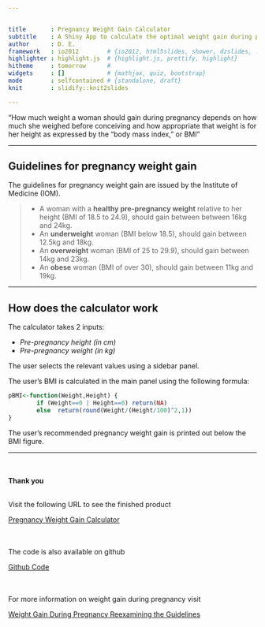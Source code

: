 ```yaml
---


title       : Pregnancy Weight Gain Calculator
subtitle    : A Shiny App to calculate the optimal weight gain during pregnancy
author      : D. E. 
framework   : io2012        # {io2012, html5slides, shower, dzslides, ...}
highlighter : highlight.js  # {highlight.js, prettify, highlight}
hitheme     : tomorrow      # 
widgets     : []            # {mathjax, quiz, bootstrap}
mode        : selfcontained # {standalone, draft}
knit        : slidify::knit2slides

---
```

    
<q>How much weight a woman should gain during pregnancy depends 
on how much she weighed before conceiving and how appropriate 
that weight is for her height as expressed by the "body mass index," or BMI</q>

--- 

## Guidelines for pregnancy weight gain

<style>
strong {
  font-weight: bold;
}
</style>

The guidelines for pregnancy weight gain are issued by the Institute of Medicine (IOM).

> - A woman with a **healthy pre-pregnancy weight** relative to her height (BMI of 18.5 to 24.9), should gain between between 16kg and 24kg.  
> - An **underweight** woman (BMI below 18.5), should gain between 12.5kg and 18kg.  
> - An **overweight** woman (BMI of 25 to 29.9), should gain between 14kg and 23kg.  
> - An **obese** woman (BMI of over 30), should gain between 11kg and 19kg.  

---

## How does the calculator work

<style>
em {
  font-style: italic
}
</style>

The calculator takes 2 inputs:

- *Pre-pregnancy height (in cm)*
- *Pre-pregnancy weight (in kg)*

The user selects the relevant values using a sidebar panel.

The user's BMI is calculated in the main panel using the following formula:

```r
pBMI<-function(Weight,Height) {
        if (Weight==0 | Height==0) return(NA)
        else  return(round(Weight/(Height/100)^2,1))
}
```

The user's recommended pregnancy weight gain is printed out below the BMI figure.

---

<br><br>
**Thank you**
<br><br>

Visit the following URL to see the finished product  

[Pregnancy Weight Gain Calculator](https://daelia.shinyapps.io/PregnancyWeight/)  
<br><br>

The code is also available on github  

[Github Code](https://github.com/Riccina/Developing-Data-Products/)  
<br><br>

For more information on weight gain during pregnancy visit  

[Weight Gain During Pregnancy Reexamining the Guidelines](http://iom.edu/Reports/2009/Weight-Gain-During-Pregnancy-Reexamining-the-Guidelines.aspx)


